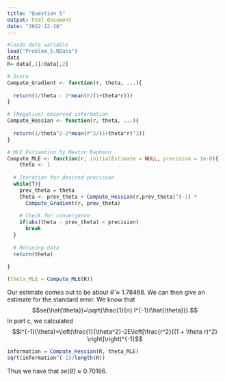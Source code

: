 ```yaml
---
title: "Question 5"
output: html_document
date: "2022-12-18"
---
```


```r
#loads data variable
load("Problem_5.RData")
data
R= data[,1]/data[,2]
```

```r
# Score
Compute_Gradient <- function(r, theta, ...){
  
  return(1/theta - 2*mean(r/(1+theta*r)))
}

# (Negative) observed information
Compute_Hessian <- function(r, theta, ...){
  
  return(1/theta^2-2*mean(r^2/(1+theta*r)^2))
}
```

```r

# MLE Estiamtion by Newton Raphson
Compute_MLE <- function(r, initialEstimate = NULL, precision = 1e-6){
    theta <- 1
    
  # Iteration for desired precision
  while(T){
    prev_theta = theta
    theta <- prev_theta + Compute_Hessian(r,prev_theta)^(-1) *
      Compute_Gradient(r, prev_theta)
      
    # Check for convergence
    if(abs(theta - prev_theta) < precision)
      break
  }
    
  # Retuning data
  return(theta)
      
}
```

```r
(theta_MLE = Compute_MLE(R))
```
Our estimate comes out to be about $\hat{\theta}\approx 1.78468$. We can then give an estimate for the standard error. We know that $$se(\hat{\theta})=\sqrt{\frac{1}{n} I^{-1}(\hat{\theta})}.$$ In part c, we calculated $$I^{-1}(\theta)=\left(\frac{1}{\theta^2}-2E\left[\frac{r^2}{(1 + \theta r)^2} \right]\right)^{-1}$$

```r
information = Compute_Hessian(R, theta_MLE)
sqrt(information^(-1)/length(R))
```
Thus we have that $se(\hat{\theta})\approx 0.70186$.